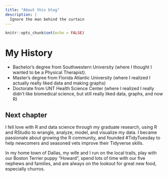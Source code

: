 ```yaml
---
title: "About this blog"
description: |
  Ignore the man behind the curtain
---
```


```r
knitr::opts_chunk$set(echo = FALSE)
```

# My History

* Bachelor's degree from Southwestern University (where I thought I wanted to be a Physical Therapist).
* Master's degree from Florida Atlantic University (where I realized I actually really liked data and making graphs)
* Doctorate from UNT Health Science Center (where I realized I really didn't like biomedical science, but still really liked data, graphs, and now R)

## Next chapter

I fell love with R and data science through my graduate research, using R and RStudio to wrangle, analyze, model, and visualize my data. I became passionate about growing the R community, and founded #TidyTuesday to help newcomers and seasoned vets improve their Tidyverse skills. 

In my home town of Dallas, my wife and I run on the local trails, play with our Boston Terrier puppy “Howard”, spend lots of time with our five nephews and families, and are always on the lookout for great new food, especially churros. 
